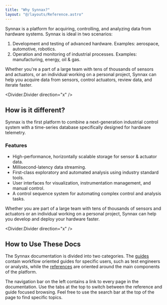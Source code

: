 ```yaml
---
title: "Why Synnax?"
layout: "@/layouts/Reference.astro"
---
```



Synnax is a platform for acquiring, controlling, and analyzing data from hardware
systems. Synnax is ideal in two scenarios:

1. Development and testing of advanced hardware. Examples: aerospace, automotive, robotics.
2. Operation and monitoring of industrial processes. Examples: manufacturing, energy,
   oil & gas.

Whether you're a part of a large team with tens of thousands of sensors and actuators, or
an individual working on a personal project, Synnax can help you acquire data from
sensors, control actuators, review data, and iterate faster.

<Divider.Divider direction="x" />

## How is it different?

Synnax is the first platform to combine a next-generation industrial control system with
a time-series database specifically designed for hardware telemetry.

### Features

- High-performance, horizontally scalable storage for sensor & actuator data.
- Millisecond-latency data streaming.
- First-class exploratory and automated analysis using industry standard tools.
- User interfaces for visualization, instrumentation management, and manual control.
- A control sequence system for automating complex control and analysis tasks.

Whether you are part of a large team with tens of thousands of sensors and actuators or
an individual working on a personal project, Synnax can help you develop and deploy your
hardware faster.

<Divider.Divider direction="x" />

## How to Use These Docs

The Synnax documentation is divided into two categories. The [guides](#guides) contain
workflow oriented guides for specific users, such as test engineers or analysts, while
the [references](#references) are oriented around the main components of the platform.

The navigation bar on the left contains a link to every page in the documentation. Use
the tabs at the top to switch between the reference and guide focused browsing. Feel
free to use the search bar at the top of the page to find specific topics.
